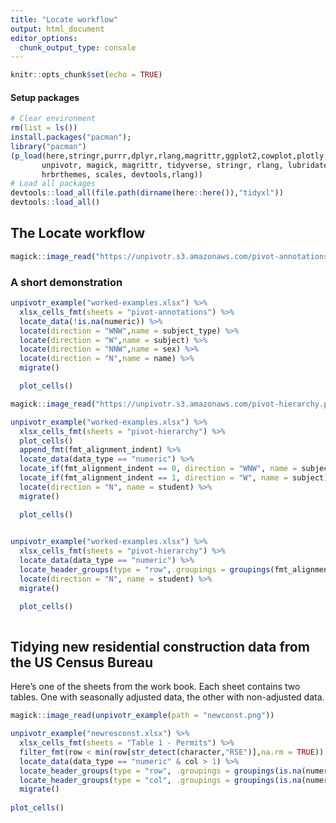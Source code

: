 ```yaml
---
title: "Locate workflow"
output: html_document
editor_options: 
  chunk_output_type: console
---
```


```r
knitr::opts_chunk$set(echo = TRUE)
```


#### Setup packages 
```r
# Clear environment 
rm(list = ls())
install.packages("pacman");
library("pacman")
(p_load(here,stringr,purrr,dplyr,rlang,magrittr,ggplot2,cowplot,plotly,
       unpivotr, magick, magrittr, tidyverse, stringr, rlang, lubridate,
       hrbrthemes, scales, devtools,rlang))
# Load all packages 
devtools::load_all(file.path(dirname(here::here()),"tidyxl"))
devtools::load_all()

```


## The Locate workflow 
```r
magick::image_read("https://unpivotr.s3.amazonaws.com/pivot-annotations.png")
```


### A short demonstration 

```r

unpivotr_example("worked-examples.xlsx") %>% 
  xlsx_cells_fmt(sheets = "pivot-annotations") %>% 
  locate_data(!is.na(numeric)) %>%
  locate(direction = "WNW",name = subject_type) %>% 
  locate(direction = "W",name = subject) %>%
  locate(direction = "NNW",name = sex) %>%
  locate(direction = "N",name = name) %>% 
  migrate()

  plot_cells()

```


```r
magick::image_read("https://unpivotr.s3.amazonaws.com/pivot-hierarchy.png")
```


```r

unpivotr_example("worked-examples.xlsx") %>% 
  xlsx_cells_fmt(sheets = "pivot-hierarchy") %>%
  plot_cells()
  append_fmt(fmt_alignment_indent) %>%
  locate_data(data_type == "numeric") %>%
  locate_if(fmt_alignment_indent == 0, direction = "WNW", name = subject_type) %>% 
  locate_if(fmt_alignment_indent == 1, direction = "W", name = subject) %>% 
  locate(direction = "N", name = student) %>% 
  migrate()

  plot_cells()
  
```


```r
unpivotr_example("worked-examples.xlsx") %>% 
  xlsx_cells_fmt(sheets = "pivot-hierarchy") %>%
  locate_data(data_type == "numeric") %>%
  locate_header_groups(type = "row",.groupings = groupings(fmt_alignment_indent)) %>%
  locate(direction = "N", name = student) %>% 
  migrate()

  plot_cells()
  
```

## Tidying new residential construction data from the US Census Bureau

Here's one of the sheets from the work book. Each sheet contains two tables. One with seasonally adjusted data, the other with non-adjusted data. 
```r
magick::image_read(unpivotr_example(path = "newconst.png"))
```


```r

unpivotr_example("newresconst.xlsx") %>% 
  xlsx_cells_fmt(sheets = "Table 1 - Permits") %>%
  filter_fmt(row < min(row[str_detect(character,"RSE")],na.rm = TRUE)) %>% 
  locate_data(data_type == "numeric" & col > 1) %>%
  locate_header_groups(type = "row", .groupings = groupings(is.na(numeric))) %>% 
  locate_header_groups(type = "col", .groupings = groupings(is.na(numeric)),header_fill = "style") %>% 
  migrate()
  
plot_cells() 
  
```